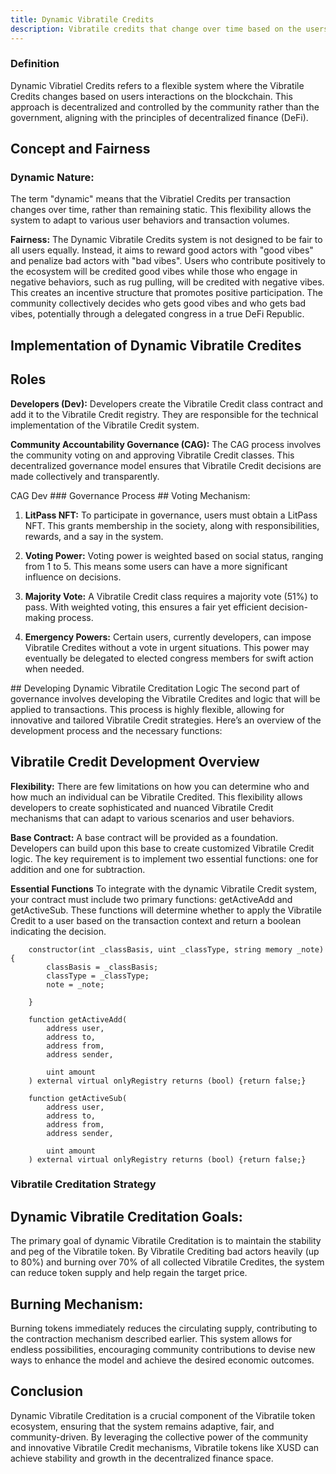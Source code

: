 ```yaml
---
title: Dynamic Vibratile Credits
description: Vibratile credits that change over time based on the users interactions on the blockchain
---
```

### Definition

Dynamic Vibratiel Credits refers to a flexible system where the Vibratile Credits changes based on users interactions on the blockchain. This approach is decentralized and controlled by the community rather than the government, aligning with the principles of decentralized finance (DeFi).


## Concept and Fairness
### Dynamic Nature:
The term "dynamic" means that the Vibratiel Credits per transaction changes over time, rather than remaining static. This flexibility allows the system to adapt to various user behaviors and transaction volumes.

**Fairness:**
The Dynamic Vibratile Credits system is not designed to be fair to all users equally. Instead, it aims to reward good actors with "good vibes" and penalize bad actors with "bad vibes". Users who contribute positively to the ecosystem will be credited good vibes while those who engage in negative behaviors, such as rug pulling, will be credited with negative vibes. This creates an incentive structure that promotes positive participation. The community collectively decides who gets good vibes and who gets bad vibes, potentially through a delegated congress in a true DeFi Republic.


## Implementation of Dynamic Vibratile Credites
## Roles
**Developers (Dev):**
Developers create the Vibratile Credit class contract and add it to the Vibratile Credit registry. They are responsible for the technical implementation of the Vibratile Credit system.

**Community Accountability Governance (CAG):**
The CAG process involves the community voting on and approving Vibratile Credit classes. This decentralized governance model ensures that Vibratile Credit decisions are made collectively and transparently.







<Tabs defaultValue="js" className="pt-5 pb-1">
  <TabsList className="">
    <TabsTrigger value="js">  CAG  </TabsTrigger>
    <TabsTrigger value="ts">  Dev  </TabsTrigger>
  </TabsList>
  <TabsContent value="js">
### Governance Process
  ## Voting Mechanism:
 
 1.  **LitPass NFT:**
To participate in governance, users must obtain a LitPass NFT. This grants membership in the society, along with responsibilities, rewards, and a say in the system.

2. **Voting Power:**
Voting power is weighted based on social status, ranging from 1 to 5. This means some users can have a more significant influence on decisions.

3. **Majority Vote:**
A Vibratile Credit class requires a majority vote (51%) to pass. With weighted voting, this ensures a fair yet efficient decision-making process.

4. **Emergency Powers:**
Certain users, currently developers, can impose Vibratile Credites without a vote in urgent situations. This power may eventually be delegated to elected congress members for swift action when needed.

  </TabsContent>
  <TabsContent value="ts">
 ## Developing Dynamic Vibratile Creditation Logic
The second part of governance involves developing the Vibratile Credites and logic that will be applied to transactions. This process is highly flexible, allowing for innovative and tailored Vibratile Credit strategies. Here’s an overview of the development process and the necessary functions:

## Vibratile Credit Development Overview
**Flexibility:**
There are few limitations on how you can determine who and how much an individual can be Vibratile Credited. This flexibility allows developers to create sophisticated and nuanced Vibratile Credit mechanisms that can adapt to various scenarios and user behaviors.

**Base Contract:**
A base contract will be provided as a foundation. Developers can build upon this base to create customized Vibratile Credit logic. The key requirement is to implement two essential functions: one for addition and one for subtraction.

**Essential Functions**
To integrate with the dynamic Vibratile Credit system, your contract must include two primary functions: getActiveAdd and getActiveSub. These functions will determine whether to apply the Vibratile Credit to a user based on the transaction context and return a boolean indicating the decision.


```solidity 
    constructor(int _classBasis, uint _classType, string memory _note)  {
        classBasis = _classBasis;
        classType = _classType;
        note = _note;
     
    }

    function getActiveAdd(
        address user,
        address to,
        address from,
        address sender,
       
        uint amount
    ) external virtual onlyRegistry returns (bool) {return false;}

    function getActiveSub(
        address user,
        address to,
        address from,
        address sender,
     
        uint amount
    ) external virtual onlyRegistry returns (bool) {return false;}
```
  </TabsContent>
</Tabs>

### Vibratile Creditation Strategy
## Dynamic Vibratile Creditation Goals:
The primary goal of dynamic Vibratile Creditation is to maintain the stability and peg of the Vibratile token. By Vibratile Crediting bad actors heavily (up to 80%) and burning over 70% of all collected Vibratile Credites, the system can reduce token supply and help regain the target price.

## Burning Mechanism:
Burning tokens immediately reduces the circulating supply, contributing to the contraction mechanism described earlier. This system allows for endless possibilities, encouraging community contributions to devise new ways to enhance the model and achieve the desired economic outcomes.

## Conclusion
Dynamic Vibratile Creditation is a crucial component of the Vibratile token ecosystem, ensuring that the system remains adaptive, fair, and community-driven. By leveraging the collective power of the community and innovative Vibratile Credit mechanisms, Vibratile tokens like XUSD can achieve stability and growth in the decentralized finance space.

